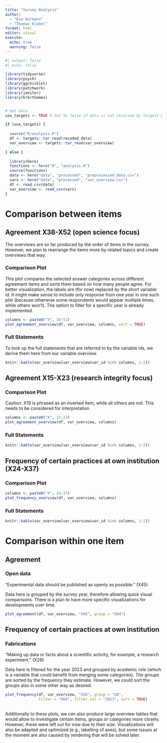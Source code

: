 ```yaml
---
title: "Survey Analysis"
author:
  - "Eva Kormann"
  - "Thomas Klebel"
format: html
editor: visual
execute: 
  echo: true
  warning: false
---
```


```r
#| output: false
#| echo: false

library(tidyverse)
library(psych)
library(ggchicklet)
library(patchwork)
library(janitor)
library(hrbrthemes)


# Get data
use_targets <- TRUE # Set to false if data is not received by targets pipeline

if (use_targets) {
  
  source("R/analysis.R")
  df <- targets::tar_read(recoded_data)
  var_overview <- targets::tar_read(var_overview)

} else {
  
  library(here)
  functions <- here("R", "analysis.R")
  source(functions)
  data <- here("data", "processed", "preprocessed_data.csv")
  vars <- here("data", "processed", "var_overview.csv")
  df <- read_csv(data)
  var_overview <- read_csv(vars)
}
```

# Comparison between items

## Agreement X38-X52 (open science focus)

The overviews are so far produced by the order of items in the survey. However, we plan to rearrange the items more by related topics and create overviews that way.

### Comparison Plot

This plot compares the selected answer categories across different agreement items and sorts them based on how many people agree. For better visualization, the labels are (for now) replaced by the short variable id. It might make sense to include only response from one year in one such plot (because otherwise some respondents would appear multiple times, while others won't). The option to filter for a specific year is already implemented.

```r
columns <- paste0("X", 38:52)
plot_agreement_overview(df, var_overview, columns, sort = TRUE)
```

### Full Statements

To look up the full statements that are referred to by the variable ids, we derive them here from our variable overview.

```r
knitr::kable(var_overview[var_overview$var_id %in% columns, 1:2])
```

## Agreement X15-X23 (research integrity focus)

### Comparison Plot

Caution: X19 is phrased as an inverted item, while all others are not. This needs to be considered for interpretation

```r

columns <- paste0("X", 15:23)
plot_agreement_overview(df, var_overview, columns)
```

### Full Statements

```r
knitr::kable(var_overview[var_overview$var_id %in% columns, 1:2])
```

## Frequency of certain practices at own institution (X24-X37)

### Comparison Plot

```r
columns <- paste0("X", 24:37)
plot_frequency_overview(df, var_overview, columns)
```

### Full Statements

```r
knitr::kable(var_overview[var_overview$var_id %in% columns, 1:2])
```

# Comparison within one item

## Agreement

### Open data

"Experimental data should be published as openly as possible." (X45)

Data here is grouped by the survey year, therefore allowing quick visual comparisons. There is a plan to have more specific visualizations for developments over time.

```r
plot_agreement(df, var_overview, "X45", group = "X64")
```

## Frequency of certain practices at own institution

### Fabrications

"Making up data or facts about a scientific activity, for example, a research experiment." (X26)

Data here is filtered for the year 2023 and grouped by academic role (which is a variable that could benefit from merging some categories). The groups are sorted by the frequency they estimate. However, we could sort the groups also in some other way as desired.

```r
plot_frequency(df, var_overview, "X26", group = "X8",
               filter = "X64", filter_val = "2023", sort = TRUE)
```

## 

Additionally to these plots, we can also produce large overview tables that would allow to investigate certain items, groups or categories more closely. However, these were left out for now due to their size. Visualizations will also be adapted and optimized (e.g., labelling of axes), but some issues at the moment are also caused by rendering that will be solved later.
